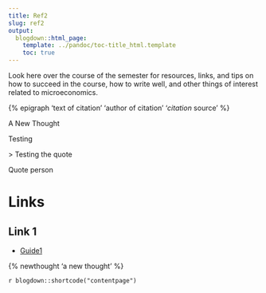 ```yaml
---
title: Ref2
slug: ref2
output:
  blogdown::html_page:
    template: ../pandoc/toc-title_html.template
    toc: true
---
```


Look here over the course of the semester for resources, links, and tips on how to succeed in the course, how to write well, and other things of interest related to microeconomics.

{% epigraph 'text of citation' 'author of citation' '<em>citation</em> source' %}

<span class="newthought">A New Thought</span>

<span class="epigraph">Testing</span>


<span class="epigraph">
> Testing the quote

Quote person

</span>


<!-- {% marginfigure 'url' 'caption' %}-->

<!-- {% fullwidth 'url' 'caption' %}-->

# Links

## Link 1

- [Guide1](/leref/guide1)

{% newthought 'a new thought' %}

`r blogdown::shortcode("contentpage")`
